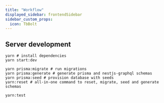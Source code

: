```yaml
---
title: "Workflow"
displayed_sidebar: frontendSidebar
sidebar_custom_props:
  icon: TbBolt
---
```


## Server development

```
yarn # install dependencies
yarn start:dev

yarn prisma:migrate # run migrations
yarn prisma:generate # generate prisma and nestjs-graphql schemas
yarn prisma:seed # provision database with seeds
yarn:reset # all-in-one command to reset, migrate, seed and generate schemas

yarn:test
```
